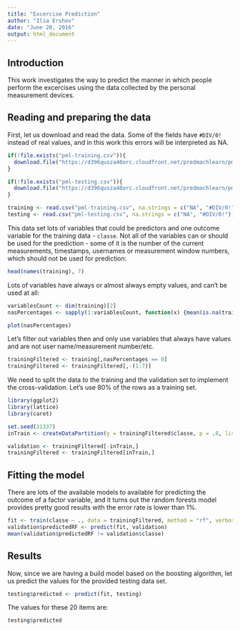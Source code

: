 ```yaml
---
title: "Excercise Prediction"
author: "Ilia Ershov"
date: "June 20, 2016"
output: html_document
---
```


## Introduction

This work investigates the way to predict the manner in which people perform the excercises using the data collected by the personal measurement devices.

## Reading and preparing the data

First, let us download and read the data. Some of the fields have `#DIV/0!` instead of real values, and in this work this errors will be interpreted as NA.

```r
if(!file.exists("pml-training.csv")){
  download.file("https://d396qusza40orc.cloudfront.net/predmachlearn/pml-training.csv", destfile="pml-training.csv")
}

if(!file.exists("pml-testing.csv")){
  download.file("https://d396qusza40orc.cloudfront.net/predmachlearn/pml-testing.csv", destfile="pml-testing.csv")
}

training <- read.csv("pml-training.csv", na.strings = c("NA", "#DIV/0!"))
testing <- read.csv("pml-testing.csv", na.strings = c("NA", "#DIV/0!"))

```

This data set lots of variables that could be predictors and one outcome variable for the training data - `classe`. Not all of the variables can or should be used for the prediction - some of it is the number of the current measurements, timestamps, usernames or measurement window numbers, which should not be used for prediction:

```r
head(names(training), 7)
```

Lots of variables have always or almost always empty values, and can't be used at all:

```r
variablesCount <- dim(training)[2]
nasPercentages <- sapply(1:variablesCount, function(x) {mean(is.na(training[,x]))})

plot(nasPercentages)
```

Let's filter out variables then and only use variables that always have values and are not user name/measurement number/etc.

```r
trainingFiltered <- training[,nasPercentages == 0]
trainingFiltered <- trainingFiltered[,-(1:7)]
```

We need to split the data to the training and the validation set to implement the cross-validation. Let's use 80% of the rows as a training set.

```r
library(ggplot2)
library(lattice)
library(caret)

set.seed(31337)
inTrain <- createDataPartition(y = trainingFiltered$classe, p = .8, list = FALSE)

validation <- trainingFiltered[-inTrain,]
trainingFiltered <- trainingFiltered[inTrain,]
```

## Fitting the model

There are lots of the available models to available for predicting the outcome of a factor variable, and it turns out the random forests model provides pretty good results with the error rate is lower than 1%.

```r
fit <- train(classe ~ ., data = trainingFiltered, method = "rf", verbose = FALSE)
validation$predictedRF <- predict(fit, validation)
mean(validation$predictedRF != validation$classe)
```

## Results

Now, since we are having a build model based on the boosting algorithm, let us predict the values for the provided testing data set.

```r
testing$predicted <- predict(fit, testing)
```

The values for these 20 items are:

```r
testing$predicted
```